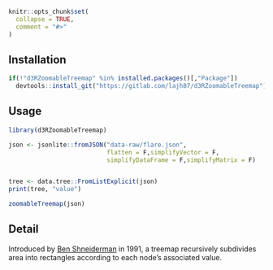 ```r
knitr::opts_chunk$set(
  collapse = TRUE,
  comment = "#>"
)
```


## Installation

```r
if(!"d3RZoomableTreemap" %in% installed.packages()[,"Package"])
  devtools::install_git("https://gitlab.com/lajh87/d3RZoomableTreemap")
```

## Usage

```r
library(d3RZoomableTreemap)

json <- jsonlite::fromJSON("data-raw/flare.json",
                           flatten = F,simplifyVector = F,
                           simplifyDataFrame = F,simplifyMatrix = F)


tree <- data.tree::FromListExplicit(json)
print(tree, "value")

zoomableTreemap(json)

```

## Detail

Introduced by [Ben Shneiderman](http://www.cs.umd.edu/hcil/treemap-history/) 
in 1991, a treemap recursively subdivides area into rectangles according to each 
node’s associated value. 
